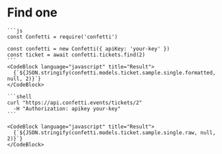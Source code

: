 
# Find one

<Tabs>
  <TabItem value="javascript" label="JavaScript" default>

    ```js  
    const Confetti = require('confetti')

    const confetti = new Confetti({ apiKey: 'your-key' })
    const ticket = await confetti.tickets.find(2)
    ```
    <CodeBlock language="javascript" title="Result">
      {`${JSON.stringify(confetti.models.ticket.sample.single.formatted, null, 2)}`}
    </CodeBlock>

  </TabItem>
  <TabItem value="curl" label="cUrl">

    ```shell
    curl "https://api.confetti.events/tickets/2"
      -H "Authorization: apikey your-key"
    ```

    <CodeBlock language="javascript" title="Result">
      {`${JSON.stringify(confetti.models.ticket.sample.single.raw, null, 2)}`}
    </CodeBlock>
    
  </TabItem>
</Tabs>



